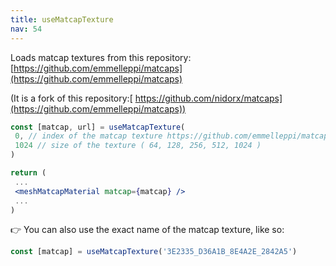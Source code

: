 ```yaml
---
title: useMatcapTexture
nav: 54
---
```


Loads matcap textures from this repository: [https://github.com/emmelleppi/matcaps](https://github.com/emmelleppi/matcaps)

(It is a fork of this repository:[ https://github.com/nidorx/matcaps](https://github.com/emmelleppi/matcaps))

```jsx
const [matcap, url] = useMatcapTexture(
 0, // index of the matcap texture https://github.com/emmelleppi/matcaps/blob/master/matcap-list.json
 1024 // size of the texture ( 64, 128, 256, 512, 1024 )
)

return (
 ...
 <meshMatcapMaterial matcap={matcap} />
 ...
)
```

👉 You can also use the exact name of the matcap texture, like so:

```jsx
const [matcap] = useMatcapTexture('3E2335_D36A1B_8E4A2E_2842A5')
```

<StoryBook lib="drei" id="prototyping-usematcaptexture" />
